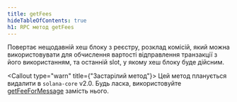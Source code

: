 ```yaml
---
title: getFees
hideTableOfContents: true
h1: RPC метод getFees
---
```


Повертає нещодавній хеш блоку з реєстру, розклад комісій, який можна
використовувати для обчислення вартості відправлення транзакції з його
використанням, та останній slot, у якому хеш блоку буде дійсним.

<Callout type="warn" title={"Застарілий метод"}>
  Цей метод планується видалити в `solana-core` v2.0. Будь ласка, використовуйте
  [getFeeForMessage](/docs/rpc/http/getfeeformessage) замість нього.
</Callout>

